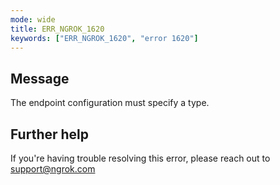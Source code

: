 ```yaml
---
mode: wide
title: ERR_NGROK_1620
keywords: ["ERR_NGROK_1620", "error 1620"]
---
```


## Message

The endpoint configuration must specify a type.

## Further help

If you're having trouble resolving this error, please reach out to [support@ngrok.com](mailto:support@ngrok.com?subject=Help%20with%20ERR_NGROK_1620)
